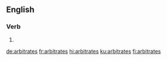 {{also|arbitrâtes}}
==English==

===Verb===
{{head|en|verb form}}

# {{en-third-person singular of|arbitrate}}

[[de:arbitrates]]
[[fr:arbitrates]]
[[hi:arbitrates]]
[[ku:arbitrates]]
[[fi:arbitrates]]
